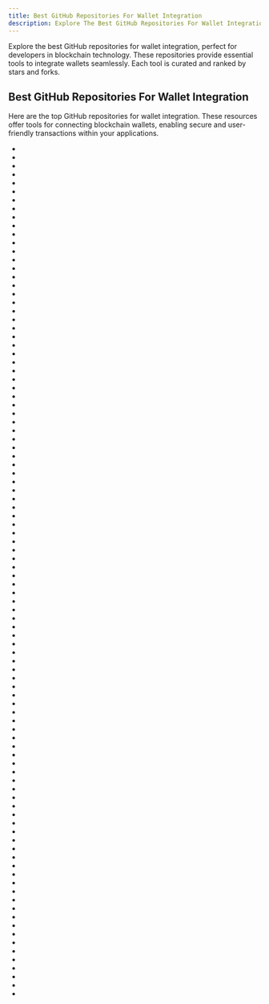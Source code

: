 ```yaml
---
title: Best GitHub Repositories For Wallet Integration
description: Explore The Best GitHub Repositories For Wallet Integration For Blockchain Technology. Our Repos List Are Curated Then Ranked By Stars And Forks.
---
```


Explore the best GitHub repositories for wallet integration, perfect for developers in blockchain technology. These repositories provide essential tools to integrate wallets seamlessly. Each tool is curated and ranked by stars and forks.

## Best GitHub Repositories For Wallet Integration

Here are the top GitHub repositories for wallet integration. These resources offer tools for connecting blockchain wallets, enabling secure and user-friendly transactions within your applications.

- <Badge owner="reown-com" repoName="appkit" stars="https://img.shields.io/github/stars/reown-com/appkit?style=flat&logoSize=auto" forks="https://img.shields.io/github/forks/reown-com/appkit?style=flat&logoSize=auto"/>
- <Badge owner="getAlby" repoName="lightning-browser-extension" stars="https://img.shields.io/github/stars/getAlby/lightning-browser-extension?style=flat&logoSize=auto" forks="https://img.shields.io/github/forks/getAlby/lightning-browser-extension?style=flat&logoSize=auto"/>
- <Badge owner="bmresearch" repoName="Solnet" stars="https://img.shields.io/github/stars/bmresearch/Solnet?style=flat&logoSize=auto" forks="https://img.shields.io/github/forks/bmresearch/Solnet?style=flat&logoSize=auto"/>
- <Badge owner="harshalbenake" repoName="hbworkspace2-100" stars="https://img.shields.io/github/stars/harshalbenake/hbworkspace2-100?style=flat&logoSize=auto" forks="https://img.shields.io/github/forks/harshalbenake/hbworkspace2-100?style=flat&logoSize=auto"/>
- <Badge owner="vu3th" repoName="vue-dapp" stars="https://img.shields.io/github/stars/vu3th/vue-dapp?style=flat&logoSize=auto" forks="https://img.shields.io/github/forks/vu3th/vue-dapp?style=flat&logoSize=auto"/>
- <Badge owner="input-output-hk" repoName="adrestia" stars="https://img.shields.io/github/stars/input-output-hk/adrestia?style=flat&logoSize=auto" forks="https://img.shields.io/github/forks/input-output-hk/adrestia?style=flat&logoSize=auto"/>
- <Badge owner="lorisleiva" repoName="solana-wallets-vue" stars="https://img.shields.io/github/stars/lorisleiva/solana-wallets-vue?style=flat&logoSize=auto" forks="https://img.shields.io/github/forks/lorisleiva/solana-wallets-vue?style=flat&logoSize=auto"/>
- <Badge owner="MoralisWeb3" repoName="web3-unity-sdk" stars="https://img.shields.io/github/stars/MoralisWeb3/web3-unity-sdk?style=flat&logoSize=auto" forks="https://img.shields.io/github/forks/MoralisWeb3/web3-unity-sdk?style=flat&logoSize=auto"/>
- <Badge owner="RGB-WG" repoName="rgb" stars="https://img.shields.io/github/stars/RGB-WG/rgb?style=flat&logoSize=auto" forks="https://img.shields.io/github/forks/RGB-WG/rgb?style=flat&logoSize=auto"/>
- <Badge owner="worldwide-asset-exchange" repoName="waxjs" stars="https://img.shields.io/github/stars/worldwide-asset-exchange/waxjs?style=flat&logoSize=auto" forks="https://img.shields.io/github/forks/worldwide-asset-exchange/waxjs?style=flat&logoSize=auto"/>
- <Badge owner="coming-chat" repoName="wallet-SDK" stars="https://img.shields.io/github/stars/coming-chat/wallet-SDK?style=flat&logoSize=auto" forks="https://img.shields.io/github/forks/coming-chat/wallet-SDK?style=flat&logoSize=auto"/>
- <Badge owner="OrahKokos" repoName="coinpayments" stars="https://img.shields.io/github/stars/OrahKokos/coinpayments?style=flat&logoSize=auto" forks="https://img.shields.io/github/forks/OrahKokos/coinpayments?style=flat&logoSize=auto"/>
- <Badge owner="MikeHibbert" repoName="arweave-python-client" stars="https://img.shields.io/github/stars/MikeHibbert/arweave-python-client?style=flat&logoSize=auto" forks="https://img.shields.io/github/forks/MikeHibbert/arweave-python-client?style=flat&logoSize=auto"/>
- <Badge owner="anandsiddharth" repoName="laravel-paytm-wallet" stars="https://img.shields.io/github/stars/anandsiddharth/laravel-paytm-wallet?style=flat&logoSize=auto" forks="https://img.shields.io/github/forks/anandsiddharth/laravel-paytm-wallet?style=flat&logoSize=auto"/>
- <Badge owner="TxnLab" repoName="use-wallet" stars="https://img.shields.io/github/stars/TxnLab/use-wallet?style=flat&logoSize=auto" forks="https://img.shields.io/github/forks/TxnLab/use-wallet?style=flat&logoSize=auto"/>
- <Badge owner="suiet" repoName="wallet-adapter" stars="https://img.shields.io/github/stars/suiet/wallet-adapter?style=flat&logoSize=auto" forks="https://img.shields.io/github/forks/suiet/wallet-adapter?style=flat&logoSize=auto"/>
- <Badge owner="ApiSolDev" repoName="Solana-Bot-SolFactory" stars="https://img.shields.io/github/stars/ApiSolDev/Solana-Bot-SolFactory?style=flat&logoSize=auto" forks="https://img.shields.io/github/forks/ApiSolDev/Solana-Bot-SolFactory?style=flat&logoSize=auto"/>
- <Badge owner="phantasma-io-archive" repoName="PhantasmaChain" stars="https://img.shields.io/github/stars/phantasma-io-archive/PhantasmaChain?style=flat&logoSize=auto" forks="https://img.shields.io/github/forks/phantasma-io-archive/PhantasmaChain?style=flat&logoSize=auto"/>
- <Badge owner="DePayFi" repoName="web3-wallets" stars="https://img.shields.io/github/stars/DePayFi/web3-wallets?style=flat&logoSize=auto" forks="https://img.shields.io/github/forks/DePayFi/web3-wallets?style=flat&logoSize=auto"/>
- <Badge owner="perawallet" repoName="connect" stars="https://img.shields.io/github/stars/perawallet/connect?style=flat&logoSize=auto" forks="https://img.shields.io/github/forks/perawallet/connect?style=flat&logoSize=auto"/>
- <Badge owner="hamid-kano" repoName="Biggest-Flutter-UI-Kit" stars="https://img.shields.io/github/stars/hamid-kano/Biggest-Flutter-UI-Kit?style=flat&logoSize=auto" forks="https://img.shields.io/github/forks/hamid-kano/Biggest-Flutter-UI-Kit?style=flat&logoSize=auto"/>
- <Badge owner="TeamRaccoons" repoName="Unified-Wallet-Kit" stars="https://img.shields.io/github/stars/TeamRaccoons/Unified-Wallet-Kit?style=flat&logoSize=auto" forks="https://img.shields.io/github/forks/TeamRaccoons/Unified-Wallet-Kit?style=flat&logoSize=auto"/>
- <Badge owner="WalletConnect" repoName="walletconnect-demo-app" stars="https://img.shields.io/github/stars/WalletConnect/walletconnect-demo-app?style=flat&logoSize=auto" forks="https://img.shields.io/github/forks/WalletConnect/walletconnect-demo-app?style=flat&logoSize=auto"/>
- <Badge owner="Web3Auth" repoName="web3auth-docs" stars="https://img.shields.io/github/stars/Web3Auth/web3auth-docs?style=flat&logoSize=auto" forks="https://img.shields.io/github/forks/Web3Auth/web3auth-docs?style=flat&logoSize=auto"/>
- <Badge owner="identity-com" repoName="cryptid" stars="https://img.shields.io/github/stars/identity-com/cryptid?style=flat&logoSize=auto" forks="https://img.shields.io/github/forks/identity-com/cryptid?style=flat&logoSize=auto"/>
- <Badge owner="Olanetsoft" repoName="wallet-demo-with-flutterwave" stars="https://img.shields.io/github/stars/Olanetsoft/wallet-demo-with-flutterwave?style=flat&logoSize=auto" forks="https://img.shields.io/github/forks/Olanetsoft/wallet-demo-with-flutterwave?style=flat&logoSize=auto"/>
- <Badge owner="harshagr18" repoName="CharityBlockchain" stars="https://img.shields.io/github/stars/harshagr18/CharityBlockchain?style=flat&logoSize=auto" forks="https://img.shields.io/github/forks/harshagr18/CharityBlockchain?style=flat&logoSize=auto"/>
- <Badge owner="glow-xyz" repoName="glow-js" stars="https://img.shields.io/github/stars/glow-xyz/glow-js?style=flat&logoSize=auto" forks="https://img.shields.io/github/forks/glow-xyz/glow-js?style=flat&logoSize=auto"/>
- <Badge owner="RGB-WG" repoName="rgb-sdk" stars="https://img.shields.io/github/stars/RGB-WG/rgb-sdk?style=flat&logoSize=auto" forks="https://img.shields.io/github/forks/RGB-WG/rgb-sdk?style=flat&logoSize=auto"/>
- <Badge owner="wuyunjiang" repoName="TelegramMiniAPP" stars="https://img.shields.io/github/stars/wuyunjiang/TelegramMiniAPP?style=flat&logoSize=auto" forks="https://img.shields.io/github/forks/wuyunjiang/TelegramMiniAPP?style=flat&logoSize=auto"/>
- <Badge owner="paritytech" repoName="polkadot-onboard" stars="https://img.shields.io/github/stars/paritytech/polkadot-onboard?style=flat&logoSize=auto" forks="https://img.shields.io/github/forks/paritytech/polkadot-onboard?style=flat&logoSize=auto"/>
- <Badge owner="blocto" repoName="blocto-sdk" stars="https://img.shields.io/github/stars/blocto/blocto-sdk?style=flat&logoSize=auto" forks="https://img.shields.io/github/forks/blocto/blocto-sdk?style=flat&logoSize=auto"/>
- <Badge owner="Rastaman4e" repoName="-1" stars="https://img.shields.io/github/stars/Rastaman4e/-1?style=flat&logoSize=auto" forks="https://img.shields.io/github/forks/Rastaman4e/-1?style=flat&logoSize=auto"/>
- <Badge owner="alexandercerutti" repoName="passkit-webservice-toolkit" stars="https://img.shields.io/github/stars/alexandercerutti/passkit-webservice-toolkit?style=flat&logoSize=auto" forks="https://img.shields.io/github/forks/alexandercerutti/passkit-webservice-toolkit?style=flat&logoSize=auto"/>
- <Badge owner="rcesunil9" repoName="WALLET-CORPORATE-SHIPPING-AND-RECEPTION-SYSTEM" stars="https://img.shields.io/github/stars/rcesunil9/WALLET-CORPORATE-SHIPPING-AND-RECEPTION-SYSTEM?style=flat&logoSize=auto" forks="https://img.shields.io/github/forks/rcesunil9/WALLET-CORPORATE-SHIPPING-AND-RECEPTION-SYSTEM?style=flat&logoSize=auto"/>
- <Badge owner="JonathanOkz" repoName="web3-kms-signer" stars="https://img.shields.io/github/stars/JonathanOkz/web3-kms-signer?style=flat&logoSize=auto" forks="https://img.shields.io/github/forks/JonathanOkz/web3-kms-signer?style=flat&logoSize=auto"/>
- <Badge owner="gandlafbtc" repoName="proxnut" stars="https://img.shields.io/github/stars/gandlafbtc/proxnut?style=flat&logoSize=auto" forks="https://img.shields.io/github/forks/gandlafbtc/proxnut?style=flat&logoSize=auto"/>
- <Badge owner="HydroProtocol" repoName="hydro-sdk-wallets" stars="https://img.shields.io/github/stars/HydroProtocol/hydro-sdk-wallets?style=flat&logoSize=auto" forks="https://img.shields.io/github/forks/HydroProtocol/hydro-sdk-wallets?style=flat&logoSize=auto"/>
- <Badge owner="wolf1994722" repoName="wallet-integration-snake-game" stars="https://img.shields.io/github/stars/wolf1994722/wallet-integration-snake-game?style=flat&logoSize=auto" forks="https://img.shields.io/github/forks/wolf1994722/wallet-integration-snake-game?style=flat&logoSize=auto"/>
- <Badge owner="omgnetwork" repoName="android-sdk" stars="https://img.shields.io/github/stars/omgnetwork/android-sdk?style=flat&logoSize=auto" forks="https://img.shields.io/github/forks/omgnetwork/android-sdk?style=flat&logoSize=auto"/>
- <Badge owner="heavy-duty" repoName="wallet-adapter" stars="https://img.shields.io/github/stars/heavy-duty/wallet-adapter?style=flat&logoSize=auto" forks="https://img.shields.io/github/forks/heavy-duty/wallet-adapter?style=flat&logoSize=auto"/>
- <Badge owner="Cardano-Fans" repoName="crfa-public-webapp" stars="https://img.shields.io/github/stars/Cardano-Fans/crfa-public-webapp?style=flat&logoSize=auto" forks="https://img.shields.io/github/forks/Cardano-Fans/crfa-public-webapp?style=flat&logoSize=auto"/>
- <Badge owner="alexandercerutti" repoName="fastify-passkit-webservice" stars="https://img.shields.io/github/stars/alexandercerutti/fastify-passkit-webservice?style=flat&logoSize=auto" forks="https://img.shields.io/github/forks/alexandercerutti/fastify-passkit-webservice?style=flat&logoSize=auto"/>
- <Badge owner="bryceandy" repoName="laravel-selcom" stars="https://img.shields.io/github/stars/bryceandy/laravel-selcom?style=flat&logoSize=auto" forks="https://img.shields.io/github/forks/bryceandy/laravel-selcom?style=flat&logoSize=auto"/>
- <Badge owner="namehash" repoName="namekit" stars="https://img.shields.io/github/stars/namehash/namekit?style=flat&logoSize=auto" forks="https://img.shields.io/github/forks/namehash/namekit?style=flat&logoSize=auto"/>
- <Badge owner="fewcha-wallet" repoName="fewcha-aptos" stars="https://img.shields.io/github/stars/fewcha-wallet/fewcha-aptos?style=flat&logoSize=auto" forks="https://img.shields.io/github/forks/fewcha-wallet/fewcha-aptos?style=flat&logoSize=auto"/>
- <Badge owner="MobileWalletProtocol" repoName="smart-wallet-expo-example" stars="https://img.shields.io/github/stars/MobileWalletProtocol/smart-wallet-expo-example?style=flat&logoSize=auto" forks="https://img.shields.io/github/forks/MobileWalletProtocol/smart-wallet-expo-example?style=flat&logoSize=auto"/>
- <Badge owner="ph4r05" repoName="monero-trezor-doc" stars="https://img.shields.io/github/stars/ph4r05/monero-trezor-doc?style=flat&logoSize=auto" forks="https://img.shields.io/github/forks/ph4r05/monero-trezor-doc?style=flat&logoSize=auto"/>
- <Badge owner="tommygames" repoName="ic-unity-template" stars="https://img.shields.io/github/stars/tommygames/ic-unity-template?style=flat&logoSize=auto" forks="https://img.shields.io/github/forks/tommygames/ic-unity-template?style=flat&logoSize=auto"/>
- <Badge owner="Cryptoaj-hack" repoName="DFDTOKEN" stars="https://img.shields.io/github/stars/Cryptoaj-hack/DFDTOKEN?style=flat&logoSize=auto" forks="https://img.shields.io/github/forks/Cryptoaj-hack/DFDTOKEN?style=flat&logoSize=auto"/>
- <Badge owner="Mdshobu" repoName="Liberty-House-Club-Whitepaper" stars="https://img.shields.io/github/stars/Mdshobu/Liberty-House-Club-Whitepaper?style=flat&logoSize=auto" forks="https://img.shields.io/github/forks/Mdshobu/Liberty-House-Club-Whitepaper?style=flat&logoSize=auto"/>
- <Badge owner="php-monsters" repoName="laravel-iranian-wallets" stars="https://img.shields.io/github/stars/php-monsters/laravel-iranian-wallets?style=flat&logoSize=auto" forks="https://img.shields.io/github/forks/php-monsters/laravel-iranian-wallets?style=flat&logoSize=auto"/>
- <Badge owner="blocto" repoName="blocto-ios-sdk" stars="https://img.shields.io/github/stars/blocto/blocto-ios-sdk?style=flat&logoSize=auto" forks="https://img.shields.io/github/forks/blocto/blocto-ios-sdk?style=flat&logoSize=auto"/>
- <Badge owner="info-kareemmohamed" repoName="Payment-Paymob-Android-Compose" stars="https://img.shields.io/github/stars/info-kareemmohamed/Payment-Paymob-Android-Compose?style=flat&logoSize=auto" forks="https://img.shields.io/github/forks/info-kareemmohamed/Payment-Paymob-Android-Compose?style=flat&logoSize=auto"/>
- <Badge owner="dominant-strategies" repoName="quai-snap" stars="https://img.shields.io/github/stars/dominant-strategies/quai-snap?style=flat&logoSize=auto" forks="https://img.shields.io/github/forks/dominant-strategies/quai-snap?style=flat&logoSize=auto"/>
- <Badge owner="divyansh-2005" repoName="GAME_PLAYER" stars="https://img.shields.io/github/stars/divyansh-2005/GAME_PLAYER?style=flat&logoSize=auto" forks="https://img.shields.io/github/forks/divyansh-2005/GAME_PLAYER?style=flat&logoSize=auto"/>
- <Badge owner="hiephtdev" repoName="allora-worker" stars="https://img.shields.io/github/stars/hiephtdev/allora-worker?style=flat&logoSize=auto" forks="https://img.shields.io/github/forks/hiephtdev/allora-worker?style=flat&logoSize=auto"/>
- <Badge owner="mrk-9" repoName="iOS_Blockchain-Merchant" stars="https://img.shields.io/github/stars/mrk-9/iOS_Blockchain-Merchant?style=flat&logoSize=auto" forks="https://img.shields.io/github/forks/mrk-9/iOS_Blockchain-Merchant?style=flat&logoSize=auto"/>
- <Badge owner="jobhanes" repoName="php-wallet" stars="https://img.shields.io/github/stars/jobhanes/php-wallet?style=flat&logoSize=auto" forks="https://img.shields.io/github/forks/jobhanes/php-wallet?style=flat&logoSize=auto"/>
- <Badge owner="TxnLab" repoName="use-wallet-js" stars="https://img.shields.io/github/stars/TxnLab/use-wallet-js?style=flat&logoSize=auto" forks="https://img.shields.io/github/forks/TxnLab/use-wallet-js?style=flat&logoSize=auto"/>
- <Badge owner="google-wallet" repoName="flutter-plugin" stars="https://img.shields.io/github/stars/google-wallet/flutter-plugin?style=flat&logoSize=auto" forks="https://img.shields.io/github/forks/google-wallet/flutter-plugin?style=flat&logoSize=auto"/>
- <Badge owner="Ammar-Ishfaq" repoName="WalletConnect-V2-dapp" stars="https://img.shields.io/github/stars/Ammar-Ishfaq/WalletConnect-V2-dapp?style=flat&logoSize=auto" forks="https://img.shields.io/github/forks/Ammar-Ishfaq/WalletConnect-V2-dapp?style=flat&logoSize=auto"/>
- <Badge owner="saadozone" repoName="Secure-Go-Wallet" stars="https://img.shields.io/github/stars/saadozone/Secure-Go-Wallet?style=flat&logoSize=auto" forks="https://img.shields.io/github/forks/saadozone/Secure-Go-Wallet?style=flat&logoSize=auto"/>
- <Badge owner="L4bb3rs" repoName="Chia-Py-RPC" stars="https://img.shields.io/github/stars/L4bb3rs/Chia-Py-RPC?style=flat&logoSize=auto" forks="https://img.shields.io/github/forks/L4bb3rs/Chia-Py-RPC?style=flat&logoSize=auto"/>
- <Badge owner="ibnzUK" repoName="Tron-Wallet-React-Integration" stars="https://img.shields.io/github/stars/ibnzUK/Tron-Wallet-React-Integration?style=flat&logoSize=auto" forks="https://img.shields.io/github/forks/ibnzUK/Tron-Wallet-React-Integration?style=flat&logoSize=auto"/>
- <Badge owner="XDeFi-tech" repoName="walletconnect" stars="https://img.shields.io/github/stars/XDeFi-tech/walletconnect?style=flat&logoSize=auto" forks="https://img.shields.io/github/forks/XDeFi-tech/walletconnect?style=flat&logoSize=auto"/>
- <Badge owner="bitcoin-numeraire" repoName="swissknife" stars="https://img.shields.io/github/stars/bitcoin-numeraire/swissknife?style=flat&logoSize=auto" forks="https://img.shields.io/github/forks/bitcoin-numeraire/swissknife?style=flat&logoSize=auto"/>
- <Badge owner="cryptorustacean" repoName="phantom-wallet-example" stars="https://img.shields.io/github/stars/cryptorustacean/phantom-wallet-example?style=flat&logoSize=auto" forks="https://img.shields.io/github/forks/cryptorustacean/phantom-wallet-example?style=flat&logoSize=auto"/>
- <Badge owner="mrk-9" repoName="Android_Blockchain-Merchant" stars="https://img.shields.io/github/stars/mrk-9/Android_Blockchain-Merchant?style=flat&logoSize=auto" forks="https://img.shields.io/github/forks/mrk-9/Android_Blockchain-Merchant?style=flat&logoSize=auto"/>
- <Badge owner="Cointorox" repoName="AtomicSwapWallet" stars="https://img.shields.io/github/stars/Cointorox/AtomicSwapWallet?style=flat&logoSize=auto" forks="https://img.shields.io/github/forks/Cointorox/AtomicSwapWallet?style=flat&logoSize=auto"/>
- <Badge owner="circlefin" repoName="w3s-digital-wallet-iOS-sample-app" stars="https://img.shields.io/github/stars/circlefin/w3s-digital-wallet-iOS-sample-app?style=flat&logoSize=auto" forks="https://img.shields.io/github/forks/circlefin/w3s-digital-wallet-iOS-sample-app?style=flat&logoSize=auto"/>
- <Badge owner="rust-master" repoName="solana-dapp-anchor" stars="https://img.shields.io/github/stars/rust-master/solana-dapp-anchor?style=flat&logoSize=auto" forks="https://img.shields.io/github/forks/rust-master/solana-dapp-anchor?style=flat&logoSize=auto"/>
- <Badge owner="certhis" repoName="CERTHIS-WALLET" stars="https://img.shields.io/github/stars/certhis/CERTHIS-WALLET?style=flat&logoSize=auto" forks="https://img.shields.io/github/forks/certhis/CERTHIS-WALLET?style=flat&logoSize=auto"/>
- <Badge owner="Veri5ied" repoName="openkit" stars="https://img.shields.io/github/stars/Veri5ied/openkit?style=flat&logoSize=auto" forks="https://img.shields.io/github/forks/Veri5ied/openkit?style=flat&logoSize=auto"/>
- <Badge owner="hanchon-live" repoName="evmos.me-frontend" stars="https://img.shields.io/github/stars/hanchon-live/evmos.me-frontend?style=flat&logoSize=auto" forks="https://img.shields.io/github/forks/hanchon-live/evmos.me-frontend?style=flat&logoSize=auto"/>
- <Badge owner="maanavshah" repoName="make-money" stars="https://img.shields.io/github/stars/maanavshah/make-money?style=flat&logoSize=auto" forks="https://img.shields.io/github/forks/maanavshah/make-money?style=flat&logoSize=auto"/>
- <Badge owner="b2network" repoName="b2-wallet-kit" stars="https://img.shields.io/github/stars/b2network/b2-wallet-kit?style=flat&logoSize=auto" forks="https://img.shields.io/github/forks/b2network/b2-wallet-kit?style=flat&logoSize=auto"/>
- <Badge owner="blocto" repoName="blocto-docs" stars="https://img.shields.io/github/stars/blocto/blocto-docs?style=flat&logoSize=auto" forks="https://img.shields.io/github/forks/blocto/blocto-docs?style=flat&logoSize=auto"/>
- <Badge owner="SilentRhetoric" repoName="solid-algo-wallets" stars="https://img.shields.io/github/stars/SilentRhetoric/solid-algo-wallets?style=flat&logoSize=auto" forks="https://img.shields.io/github/forks/SilentRhetoric/solid-algo-wallets?style=flat&logoSize=auto"/>
- <Badge owner="g-luca" repoName="go-find" stars="https://img.shields.io/github/stars/g-luca/go-find?style=flat&logoSize=auto" forks="https://img.shields.io/github/forks/g-luca/go-find?style=flat&logoSize=auto"/>
- <Badge owner="ctrlsa" repoName="smart-contract-wallet-Ethereum-Account-Abstraction-Telegram" stars="https://img.shields.io/github/stars/ctrlsa/smart-contract-wallet-Ethereum-Account-Abstraction-Telegram?style=flat&logoSize=auto" forks="https://img.shields.io/github/forks/ctrlsa/smart-contract-wallet-Ethereum-Account-Abstraction-Telegram?style=flat&logoSize=auto"/>
- <Badge owner="utkarsh1148" repoName="Blockchain_Flutter-_App" stars="https://img.shields.io/github/stars/utkarsh1148/Blockchain_Flutter-_App?style=flat&logoSize=auto" forks="https://img.shields.io/github/forks/utkarsh1148/Blockchain_Flutter-_App?style=flat&logoSize=auto"/>
- <Badge owner="abhimskywalker" repoName="flask_paytm_checkout" stars="https://img.shields.io/github/stars/abhimskywalker/flask_paytm_checkout?style=flat&logoSize=auto" forks="https://img.shields.io/github/forks/abhimskywalker/flask_paytm_checkout?style=flat&logoSize=auto"/>
- <Badge owner="getaseww" repoName="Telebirr" stars="https://img.shields.io/github/stars/getaseww/Telebirr?style=flat&logoSize=auto" forks="https://img.shields.io/github/forks/getaseww/Telebirr?style=flat&logoSize=auto"/>
- <Badge owner="tarun1475" repoName="Key-Management-Sdk" stars="https://img.shields.io/github/stars/tarun1475/Key-Management-Sdk?style=flat&logoSize=auto" forks="https://img.shields.io/github/forks/tarun1475/Key-Management-Sdk?style=flat&logoSize=auto"/>
- <Badge owner="BlockchainLabs" repoName="MaxCoin" stars="https://img.shields.io/github/stars/BlockchainLabs/MaxCoin?style=flat&logoSize=auto" forks="https://img.shields.io/github/forks/BlockchainLabs/MaxCoin?style=flat&logoSize=auto"/>
- <Badge owner="bcnmy" repoName="wallet-integrations" stars="https://img.shields.io/github/stars/bcnmy/wallet-integrations?style=flat&logoSize=auto" forks="https://img.shields.io/github/forks/bcnmy/wallet-integrations?style=flat&logoSize=auto"/>
- <Badge owner="Koniverse" repoName="SubWallet-ChainList" stars="https://img.shields.io/github/stars/Koniverse/SubWallet-ChainList?style=flat&logoSize=auto" forks="https://img.shields.io/github/forks/Koniverse/SubWallet-ChainList?style=flat&logoSize=auto"/>
- <Badge owner="omgnetwork" repoName="ruby-sdk" stars="https://img.shields.io/github/stars/omgnetwork/ruby-sdk?style=flat&logoSize=auto" forks="https://img.shields.io/github/forks/omgnetwork/ruby-sdk?style=flat&logoSize=auto"/>
- <Badge owner="yashksaini-coder" repoName="SolShare-Social-Media-DApp" stars="https://img.shields.io/github/stars/yashksaini-coder/SolShare-Social-Media-DApp?style=flat&logoSize=auto" forks="https://img.shields.io/github/forks/yashksaini-coder/SolShare-Social-Media-DApp?style=flat&logoSize=auto"/>
- <Badge owner="Ly0n" repoName="SeleryAction" stars="https://img.shields.io/github/stars/Ly0n/SeleryAction?style=flat&logoSize=auto" forks="https://img.shields.io/github/forks/Ly0n/SeleryAction?style=flat&logoSize=auto"/>
- <Badge owner="abdul-kabugu" repoName="polconnect" stars="https://img.shields.io/github/stars/abdul-kabugu/polconnect?style=flat&logoSize=auto" forks="https://img.shields.io/github/forks/abdul-kabugu/polconnect?style=flat&logoSize=auto"/>
- <Badge owner="SuB1X-Coin" repoName="zSub1x" stars="https://img.shields.io/github/stars/SuB1X-Coin/zSub1x?style=flat&logoSize=auto" forks="https://img.shields.io/github/forks/SuB1X-Coin/zSub1x?style=flat&logoSize=auto"/>
- <Badge owner="TokenMarketNet" repoName="walletconnect-wizard" stars="https://img.shields.io/github/stars/TokenMarketNet/walletconnect-wizard?style=flat&logoSize=auto" forks="https://img.shields.io/github/forks/TokenMarketNet/walletconnect-wizard?style=flat&logoSize=auto"/>
- <Badge owner="make-software" repoName="casper-wallet-sdk" stars="https://img.shields.io/github/stars/make-software/casper-wallet-sdk?style=flat&logoSize=auto" forks="https://img.shields.io/github/forks/make-software/casper-wallet-sdk?style=flat&logoSize=auto"/>
- <Badge owner="safudex" repoName="neologin" stars="https://img.shields.io/github/stars/safudex/neologin?style=flat&logoSize=auto" forks="https://img.shields.io/github/forks/safudex/neologin?style=flat&logoSize=auto"/>
- <Badge owner="shehryar96" repoName="Jazzcash-mobile-wallet-Integration" stars="https://img.shields.io/github/stars/shehryar96/Jazzcash-mobile-wallet-Integration?style=flat&logoSize=auto" forks="https://img.shields.io/github/forks/shehryar96/Jazzcash-mobile-wallet-Integration?style=flat&logoSize=auto"/>
- <Badge owner="dhk2" repoName="peertube-plugin-lightning" stars="https://img.shields.io/github/stars/dhk2/peertube-plugin-lightning?style=flat&logoSize=auto" forks="https://img.shields.io/github/forks/dhk2/peertube-plugin-lightning?style=flat&logoSize=auto"/>
- <Badge owner="UniPassID" repoName="UniPass-Wallet-Snap" stars="https://img.shields.io/github/stars/UniPassID/UniPass-Wallet-Snap?style=flat&logoSize=auto" forks="https://img.shields.io/github/forks/UniPassID/UniPass-Wallet-Snap?style=flat&logoSize=auto"/>
- <Badge owner="kumulynja" repoName="nwc_wallet" stars="https://img.shields.io/github/stars/kumulynja/nwc_wallet?style=flat&logoSize=auto" forks="https://img.shields.io/github/forks/kumulynja/nwc_wallet?style=flat&logoSize=auto"/>